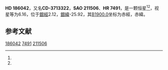 {{Starbox begin
| name = HD 186042
}}
{{Starbox observe
| epoch = [[J2000.0|J2000.0]]
| constell = {{星座名待查}}<ref name=SIMBAD>{{cite web
 | url=http://simbad.u-strasbg.fr/simbad/sim-id?Ident=HR+7491
 | title =Pulsating variable Star
 | publisher=Centre de Données astronomiques de Strasbourg
 | work=SIMBAD
 | accessdate=2012-07-13}}</ref><ref name=DATA>{{cite web
 | url=http://vizier.u-strasbg.fr/viz-bin/VizieR-5?-out.add=.&-source=5050&-corr=PK=HR&-out.max=9999&HR=7491
 | title=VizieR Detailed Page
 | accessdate=2012-07-13
 | archive-date=2016-03-05
 | archive-url=https://web.archive.org/web/20160305021904/http://vizier.u-strasbg.fr/viz-bin/VizieR-5?-out.add=.&-source=5050&-corr=PK=HR&-out.max=9999&HR=7491
 | dead-url=no
 }}</ref>
| 星官 = 
| ra = {{RA|19|43|37.6}}<ref name=SIMBAD /><ref name=DATA />
| dec = {{DEC|-37|32|20}}<ref name=SIMBAD /><ref name=DATA />
| appmag_v = 6.16<ref name=SIMBAD /><ref name=DATA />
}}
{{Starbox character
| class = B8<ref name=SIMBAD /><ref name=DATA />
| b-v = 0.01<ref name=SIMBAD /><ref name=DATA />
| u-b = <ref name=SIMBAD /><ref name=DATA />
| r-i = <ref name=SIMBAD /><ref name=DATA />
| variable = 
}}
{{Starbox astrometry
| radial_v = 
| prop_mo_ra = -29
| parallax = 
| p_error = 
}}
{{Starbox catalog
| names =CD-3713322，[[SAO星表|SAO]] 211506，[[HD星表|HD]] 186042，[[HR星表|HR]] 7491}}
{{Starbox reference |Simbad=HR+7491}}
{{Starbox end}}

'''HD 186042'''，又名'''CD-3713322'''，'''SAO 211506'''、'''HR 7491'''，是一颗恒星<ref name=SIMBAD /><ref name=DATA />，视星等为6.16，位于[[銀道座標系|銀經]]2.12，[[銀道座標系|銀緯]]-25.92，其[[B1900.0|B1900.0]]坐标为赤經{{RA|19|36|56.7}}，赤緯{{DEC|-37|-25.92|27}}。

== 参考文献 ==
{{reflist}}

{{star-stub}}

[[Category:HD和HDE天體|186042]]
[[Category:HR天體|7491]]
[[Category:SAO天體|211506]]